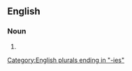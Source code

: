 ==English==

===Noun===
{{head|en|noun form}}

# {{plural of|bogosity|lang=en}}

[[Category:English plurals ending in "-ies"]]
